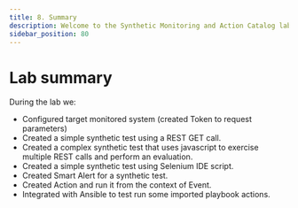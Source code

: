 ```yaml
---
title: 8. Summary
description: Welcome to the Synthetic Monitoring and Action Catalog lab
sidebar_position: 80
---
```


# Lab summary

During the lab we:
- Configured target monitored system (created Token to request parameters)
- Created a simple synthetic test using a REST GET call.
- Created a complex synthetic test that uses javascript to exercise multiple REST calls and perform an evaluation.
- Created a simple synthetic test using Selenium IDE script.
- Created Smart Alert for a synthetic test.
- Created Action and run it from the context of Event.
- Integrated with Ansible to test run some imported playbook actions.